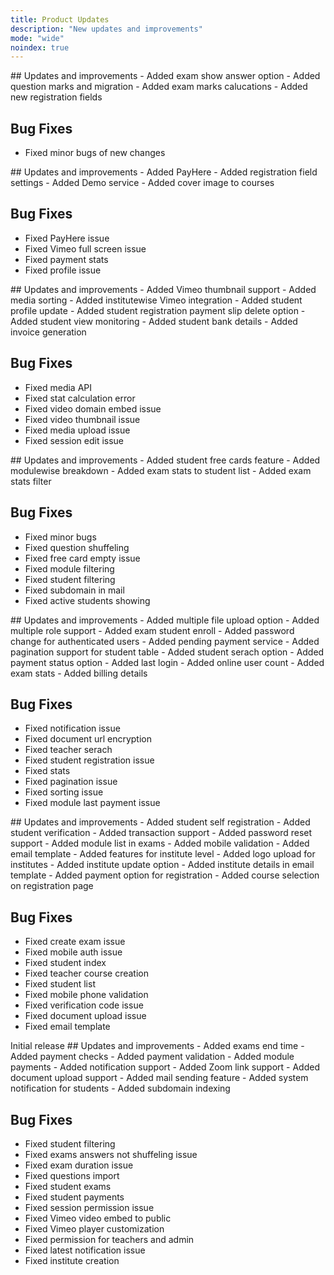 ```yaml
---
title: Product Updates
description: "New updates and improvements"
mode: "wide"
noindex: true
---
```


<Update label="December 2021">
  ## Updates and improvements
  - Added exam show answer option
  - Added question marks and migration
  - Added exam marks calucations
  - Added new registration fields

  ## Bug Fixes
  - Fixed minor bugs of new changes
</Update>

<Update label="November 2021">
  ## Updates and improvements
  - Added PayHere
  - Added registration field settings
  - Added Demo service
  - Added cover image to courses

  ## Bug Fixes
  - Fixed PayHere issue
  - Fixed Vimeo full screen issue
  - Fixed payment stats
  - Fixed profile issue
</Update>

<Update label="October 2021">
  ## Updates and improvements
  - Added Vimeo thumbnail support
  - Added media sorting
  - Added institutewise Vimeo integration
  - Added student profile update
  - Added student registration payment slip delete option
  - Added student view monitoring
  - Added student bank details
  - Added invoice generation

  ## Bug Fixes
  - Fixed media API
  - Fixed stat calculation error
  - Fixed video domain embed issue
  - Fixed video thumbnail issue
  - Fixed media upload issue
  - Fixed session edit issue
</Update>

<Update label="September 2021">
  ## Updates and improvements
  - Added student free cards feature
  - Added modulewise breakdown
  - Added exam stats to student list
  - Added exam stats filter

  ## Bug Fixes
  - Fixed minor bugs
  - Fixed question shuffeling
  - Fixed free card empty issue
  - Fixed module filtering
  - Fixed student filtering
  - Fixed subdomain in mail
  - Fixed active students showing
</Update>

<Update label="August 2021">
  ## Updates and improvements
  - Added multiple file upload option
  - Added multiple role support
  - Added exam student enroll
  - Added password change for authenticated users
  - Added pending payment service
  - Added pagination support for student table
  - Added student serach option
  - Added payment status option
  - Added last login
  - Added online user count
  - Added exam stats
  - Added billing details

  ## Bug Fixes
  - Fixed notification issue
  - Fixed document url encryption
  - Fixed teacher serach
  - Fixed student registration issue
  - Fixed stats
  - Fixed pagination issue
  - Fixed sorting issue
  - Fixed module last payment issue
</Update>

<Update label="July 2021">
  ## Updates and improvements
  - Added student self registration
  - Added student verification
  - Added transaction support
  - Added password reset support
  - Added module list in exams
  - Added mobile validation
  - Added email template
  - Added features for institute level
  - Added logo upload for institutes
  - Added institute update option
  - Added institute details in email template
  - Added payment option for registration
  - Added course selection on registration page

  ## Bug Fixes
  - Fixed create exam issue
  - Fixed mobile auth issue
  - Fixed student index
  - Fixed teacher course creation
  - Fixed student list
  - Fixed mobile phone validation
  - Fixed verification code issue
  - Fixed document upload issue
  - Fixed email template
</Update>

<Update label="June 2021">
  Initial release
  ## Updates and improvements
  - Added exams end time
  - Added payment checks
  - Added payment validation
  - Added module payments
  - Added notification support
  - Added Zoom link support
  - Added document upload support
  - Added mail sending feature
  - Added system notification for students
  - Added subdomain indexing

  ## Bug Fixes
  - Fixed student filtering
  - Fixed exams answers not shuffeling issue
  - Fixed exam duration issue
  - Fixed questions import
  - Fixed student exams
  - Fixed student payments
  - Fixed session permission issue
  - Fixed Vimeo video embed to public
  - Fixed Vimeo player customization
  - Fixed permission for teachers and admin
  - Fixed latest notification issue
  - Fixed institute creation
</Update>